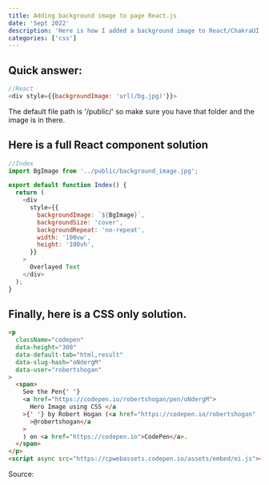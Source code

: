 ```yaml
---
title: Adding background image to page React.js
date: 'Sept 2022'
description: 'Here is how I added a background image to React/ChakraUI components'
categories: ['css']
---
```


## Quick answer:

```js
//React
<div style={{backgroundImage: 'url(/bg.jpg)'}}>
```

The default file path is '/public/' so make sure you have that folder and the image is in there.

## Here is a full React component solution

```js
//Index
import BgImage from '../public/background_image.jpg';

export default function Index() {
  return (
    <div
      style={{
        backgroundImage: `${BgImage}`,
        backgroundSize: 'cover',
        backgroundRepeat: 'no-repeat',
        width: '100vw',
        height: '100vh',
      }}
    >
      Overlayed Text
    </div>
  );
}
```

## Finally, here is a CSS only solution.

```html
<p
  className="codepen"
  data-height="300"
  data-default-tab="html,result"
  data-slug-hash="oNdergM"
  data-user="robertshogan"
>
  <span>
    See the Pen{' '}
    <a href="https://codepen.io/robertshogan/pen/oNdergM">
      Hero Image using CSS </a
    >{' '} by Robert Hogan (<a href="https://codepen.io/robertshogan"
      >@robertshogan</a
    >
    ) on <a href="https://codepen.io">CodePen</a>.
  </span>
</p>
<script async src="https://cpwebassets.codepen.io/assets/embed/ei.js"></script>
```

Source:
